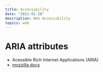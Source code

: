 ```yaml
---
title: Accessibility
date: "2021-01-28"
description: Web Accessibility
topics: web
---
```





# ARIA attributes
- Acessible Rich Internet Applications (ARIA)
- [mozzilla docs](https://developer.mozilla.org/en-US/docs/Web/Accessibility/ARIA)









